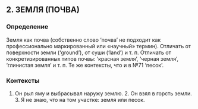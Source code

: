 ## 2. ЗЕМЛЯ (ПОЧВА)
### Определение
Земля как почва (собственно слово ‘почва’ не подходит как профессионально маркированный или «научный» термин). Отличать от поверхности земли (‘ground’), от суши (‘land’) и т. п. Отличать от конкретизированных типов почвы: ‘красная земля’, ‘черная земля’, ‘глинистая земля’ и т. п. Те же контексты, что и в №71 ‘песок’.

### Контексты
1. Он рыл яму и выбрасывал наружу землю. 2. Он взял в горсть земли. 3. Я не знаю, что на том участке: земля или песок.

